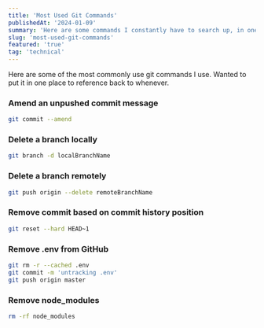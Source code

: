 ```yaml
---
title: 'Most Used Git Commands'
publishedAt: '2024-01-09'
summary: 'Here are some commands I constantly have to search up, in one place.'
slug: 'most-used-git-commands'
featured: 'true'
tag: 'technical'
---
```


Here are some of the most commonly use git commands I use. Wanted to put it in one place to reference back to whenever.

### Amend an unpushed commit message

```bash title="Terminal"
git commit --amend
```

### Delete a branch locally

```bash title="Terminal"
git branch -d localBranchName
```

### Delete a branch remotely

```bash title="Terminal"
git push origin --delete remoteBranchName
```

### Remove commit based on commit history position

```bash title="Terminal"
git reset --hard HEAD~1
```

### Remove .env from GitHub

```bash title="Terminal"
git rm -r --cached .env
git commit -m 'untracking .env'
git push origin master
```

### Remove node_modules

```bash title="Terminal"
rm -rf node_modules
```
